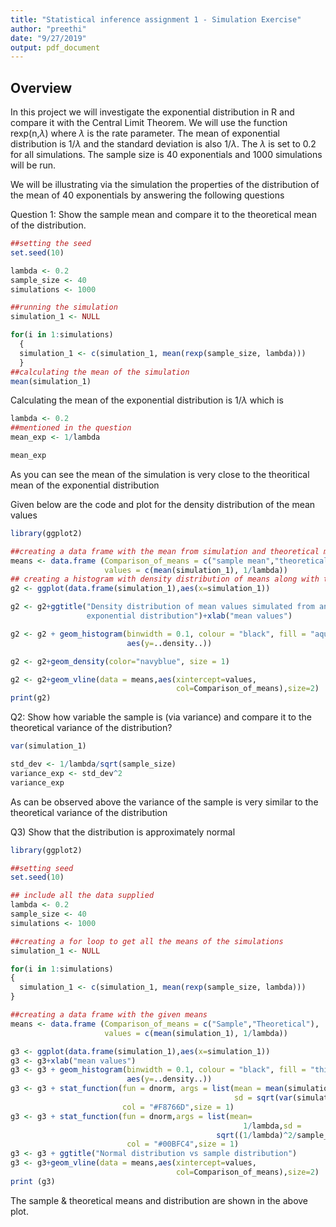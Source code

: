 ```yaml
---
title: "Statistical inference assignment 1 - Simulation Exercise"
author: "preethi"
date: "9/27/2019"
output: pdf_document
---
```


## Overview

In this project we will investigate the exponential distribution in R and compare it with the Central Limit Theorem. 
We will use the function rexp(n,$\lambda$) where $\lambda$ is the rate parameter. The mean of exponential distribution is 1/$\lambda$ and the standard deviation is also 1/$\lambda$. The $\lambda$ is set to 0.2 for all simulations. The sample size is 40 exponentials and 1000 simulations will be run. 

We will be illustrating via the simulation the properties of the distribution of the mean of 40 exponentials by answering the following questions


Question 1: Show the sample mean and compare it to the theoretical mean of the distribution.


```r

##setting the seed
set.seed(10)

lambda <- 0.2
sample_size <- 40
simulations <- 1000

##running the simulation
simulation_1 <- NULL

for(i in 1:simulations) 
  {
  simulation_1 <- c(simulation_1, mean(rexp(sample_size, lambda)))
  }
##calculating the mean of the simulation
mean(simulation_1)
```
Calculating the mean of the exponential distribution is 1/$\lambda$ which is 
```r
lambda <- 0.2
##mentioned in the question
mean_exp <- 1/lambda 

mean_exp
```

As you can see the mean of the simulation is very close to the theoritical mean of the exponential distribution

Given below are the code and plot for the density distribution of the mean values

```r

library(ggplot2)
```
```r
##creating a data frame with the mean from simulation and theoretical mean
means <- data.frame (Comparison_of_means = c("sample mean","theoretical mean"), 
                     values = c(mean(simulation_1), 1/lambda))
## creating a histogram with density distribution of means along with the intercepts for the two means mentioned above
g2 <- ggplot(data.frame(simulation_1),aes(x=simulation_1))

g2 <- g2+ggtitle("Density distribution of mean values simulated from an 
                 exponential distribution")+xlab("mean values")

g2 <- g2 + geom_histogram(binwidth = 0.1, colour = "black", fill = "aquamarine3", 
                          aes(y=..density..))

g2 <- g2+geom_density(color="navyblue", size = 1)

g2 <- g2+geom_vline(data = means,aes(xintercept=values, 
                                     col=Comparison_of_means),size=2)
print(g2)
```

Q2: Show how variable the sample is (via variance) and compare it to the theoretical variance of the distribution?


```r
var(simulation_1)
```
```r
std_dev <- 1/lambda/sqrt(sample_size)
variance_exp <- std_dev^2
variance_exp
```

As can be observed above the variance of the sample is very similar to the theoretical variance of the distribution


Q3) Show that the distribution is approximately normal


```r
library(ggplot2)
```
```r
##setting seed
set.seed(10)

## include all the data supplied
lambda <- 0.2
sample_size <- 40
simulations <- 1000

##creating a for loop to get all the means of the simulations
simulation_1 <- NULL

for(i in 1:simulations) 
{
  simulation_1 <- c(simulation_1, mean(rexp(sample_size, lambda)))
}

##creating a data frame with the given means
means <- data.frame (Comparison_of_means = c("Sample","Theoretical"), 
                     values = c(mean(simulation_1), 1/lambda))

g3 <- ggplot(data.frame(simulation_1),aes(x=simulation_1))
g3 <- g3+xlab("mean values")
g3 <- g3 + geom_histogram(binwidth = 0.1, colour = "black", fill = "thistle4", 
                          aes(y=..density..))
g3 <- g3 + stat_function(fun = dnorm, args = list(mean = mean(simulation_1), 
                                                  sd = sqrt(var(simulation_1))),
                         col = "#F8766D",size = 1)
g3 <- g3 + stat_function(fun = dnorm,args = list(mean=                     
                                                    1/lambda,sd = 
                                              sqrt((1/lambda)^2/sample_size)),
                          col = "#00BFC4",size = 1)
g3 <- g3 + ggtitle("Normal distribution vs sample distribution")
g3 <- g3+geom_vline(data = means,aes(xintercept=values, 
                                     col=Comparison_of_means),size=2)
print (g3)
```

The sample & theoretical means and distribution are shown in the above plot.


